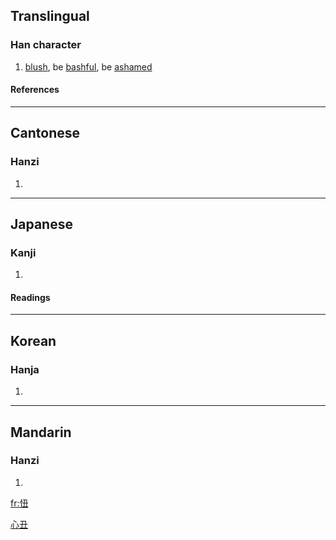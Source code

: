 ==Translingual==
===Han character===
{{Han char|rn=61|rad=心|as=04|sn=7|four=9701<sub>5</sub>|canj=心弓土 (PNG)}}
# [[blush]], be [[bashful]], be [[ashamed]]
====References====
{{Han ref|kx=0378.270|dkj=10397|dj=0706.260|hdz=42279.010|uh=5FF8|ud=24568|bh=A7D7|bd=42967}}
----
==Cantonese==
===Hanzi===
{{yue-hanzi|jyut=|y=nuk6}}
# {{defn|Cantonese}}
----
==Japanese==
===Kanji===
{{ja-kanji|grade=|rs=心04}}
# {{defn|Japanese}} 
====Readings====
{{ja-readings|on=[[じく]] (jiku), [[じゅう]] (jū)|kun=[[はじる]] (hajiru)}}
----
==Korean==
===Hanja===
{{ko-hanja|hangeul=뉴>유|eumhun=|rv=nyu>yu|mr=nyu>yu|y=nyu>yu}}
# {{defn|Korean}}






[[Category:Korean hanja|心丑]]
----
==Mandarin==
===Hanzi===
{{cmn-hanzi|pin=[[niǔ]] (niu3)|wg=niu<sup>3</sup>}}
# {{defn|Mandarin}}

[[fr:忸]]
